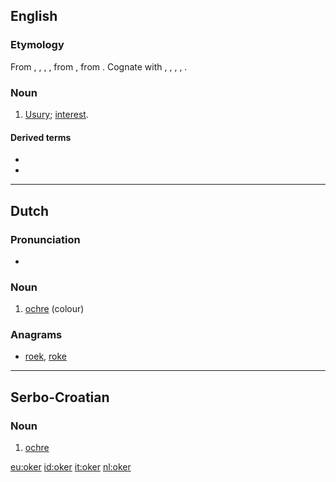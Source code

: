 ==English==

===Etymology===
From {{etyl|enm}} {{term|oker|lang=enm}}, {{term|okur|lang=enm}}, {{term|okir|lang=enm}}, {{term|okyr|lang=enm}}, from {{etyl|non}} {{term|okr||usury|lang=non}}, from {{proto|Germanic|wōkraz|progeny, earnings, profit|lang=en}}. Cognate with {{etyl|is|-}} {{term|okur|lang=is}}, {{etyl|sv|-}} {{term|ocker|lang=sv}}, {{etyl|de|-}} {{term|Wucher|lang=de}}, {{etyl|ang|-}} {{term|wocor|wōcor|increase, growth, fruit|lang=ang}}, {{etyl|got|-}} {{term|||tr=wokrs|interest, usury, tax|lang=got}}.

===Noun===
{{en-noun}}

# {{obsolete}} [[usury|Usury]]; [[interest]].

====Derived terms====
* {{l|en|okerer}}
* {{l|en|okering}}

----

==Dutch==

===Pronunciation===
* {{audio|nl-oker.ogg|oker}}

===Noun===
{{head|nl|noun|g=n}}

# [[ochre]] (colour)

===Anagrams===
* [[roek#Dutch|roek]], [[roke#Dutch|roke]]

----

==Serbo-Croatian==

===Noun===
{{sh-noun|r|g=m|окер}}

# [[ochre]]

[[eu:oker]]
[[id:oker]]
[[it:oker]]
[[nl:oker]]